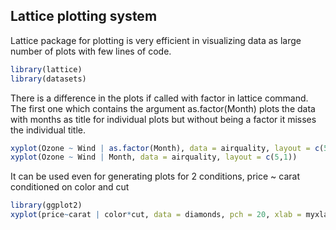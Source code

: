 ## Lattice plotting system

Lattice package for plotting is very efficient in visualizing data as large number of plots with few lines of
code.
```r
library(lattice)
library(datasets)
```
There is a difference in the plots if called with factor in lattice command. The first one which
contains the argument as.factor(Month) plots the data with months as title for individual plots
but without being a factor it misses the individual title.
```r
xyplot(Ozone ~ Wind | as.factor(Month), data = airquality, layout = c(5,1))
xyplot(Ozone ~ Wind | Month, data = airquality, layout = c(5,1))
```
It can be used even for generating plots for 2 conditions, price ~ carat conditioned on color and cut
```r
library(ggplot2)
xyplot(price~carat | color*cut, data = diamonds, pch = 20, xlab = myxlab, ylab = myylab, main = mymain)
```

